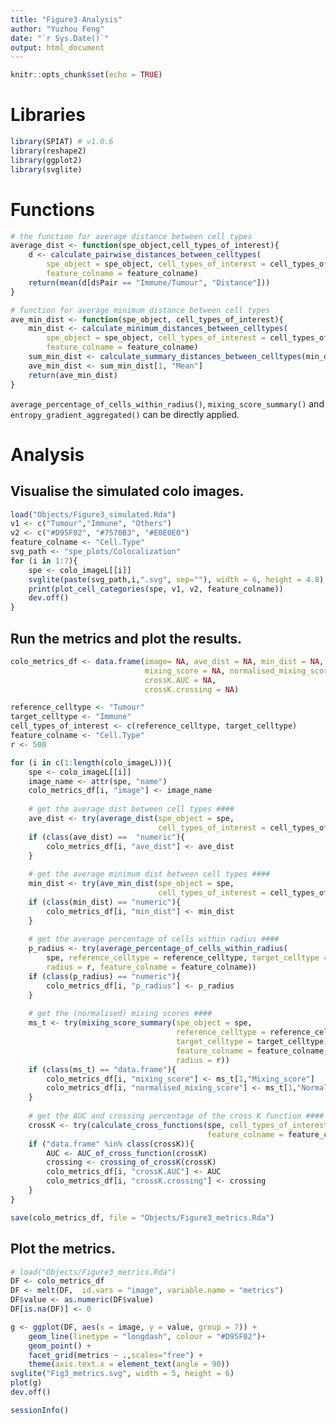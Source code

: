 ```yaml
---
title: "Figure3-Analysis"
author: "Yuzhou Feng"
date: "`r Sys.Date()`"
output: html_document
---
```


```r
knitr::opts_chunk$set(echo = TRUE)
```

# Libraries
```r
library(SPIAT) # v1.0.6
library(reshape2)
library(ggplot2)
library(svglite)
```

# Functions

```r
# the function for average distance between cell types
average_dist <- function(spe_object,cell_types_of_interest){
    d <- calculate_pairwise_distances_between_celltypes(
        spe_object = spe_object, cell_types_of_interest = cell_types_of_interest, 
        feature_colname = feature_colname)
    return(mean(d[d$Pair == "Immune/Tumour", "Distance"]))
}

# function for average minimum distance between cell types
ave_min_dist <- function(spe_object, cell_types_of_interest){
    min_dist <- calculate_minimum_distances_between_celltypes(
        spe_object = spe_object, cell_types_of_interest = cell_types_of_interest, 
        feature_colname = feature_colname)
    sum_min_dist <- calculate_summary_distances_between_celltypes(min_dist)
    ave_min_dist <- sum_min_dist[1, "Mean"]
    return(ave_min_dist)
}
```

`average_percentage_of_cells_within_radius()`, `mixing_score_summary()` 
and `entropy_gradient_aggregated()` can be directly applied.

# Analysis
## Visualise the simulated colo images.
```r
load("Objects/Figure3_simulated.Rda")
v1 <- c("Tumour","Immune", "Others")
v2 <- c("#D95F02", "#7570B3", "#E0E0E0")
feature_colname <- "Cell.Type"
svg_path <- "spe_plots/Colocalization"
for (i in 1:7){
    spe <- colo_imageL[[i]]
    svglite(paste(svg_path,i,".svg", sep=""), width = 6, height = 4.8)
    print(plot_cell_categories(spe, v1, v2, feature_colname))
    dev.off()
}
```

## Run the metrics and plot the results.
```r
colo_metrics_df <- data.frame(image= NA, ave_dist = NA, min_dist = NA, p_radius = NA,
                              mixing_score = NA, normalised_mixing_score = NA, 
                              crossK.AUC = NA, 
                              crossK.crossing = NA)

reference_celltype <- "Tumour"
target_celltype <- "Immune"
cell_types_of_interest <- c(reference_celltype, target_celltype)
feature_colname <- "Cell.Type"
r <- 500

for (i in c(1:length(colo_imageL))){
    spe <- colo_imageL[[i]]
    image_name <- attr(spe, "name")
    colo_metrics_df[i, "image"] <- image_name
    
    # get the average dist between cell types ####
    ave_dist <- try(average_dist(spe_object = spe, 
                                 cell_types_of_interest = cell_types_of_interest))
    if (class(ave_dist) ==  "numeric"){
        colo_metrics_df[i, "ave_dist"] <- ave_dist
    }
    
    # get the average minimum dist between cell types ####
    min_dist <- try(ave_min_dist(spe_object = spe, 
                                 cell_types_of_interest = cell_types_of_interest))
    if (class(min_dist) == "numeric"){
        colo_metrics_df[i, "min_dist"] <- min_dist
    }
    
    # get the average percentage of cells within radius ####
    p_radius <- try(average_percentage_of_cells_within_radius(
        spe, reference_celltype = reference_celltype, target_celltype = target_celltype, 
        radius = r, feature_colname = feature_colname))
    if (class(p_radius) == "numeric"){
        colo_metrics_df[i, "p_radius"] <- p_radius
    }
    
    # get the (normalised) mixing scores ####
    ms_t <- try(mixing_score_summary(spe_object = spe, 
                                     reference_celltype = reference_celltype, 
                                     target_celltype = target_celltype, 
                                     feature_colname = feature_colname, 
                                     radius = r)) 
    if (class(ms_t) == "data.frame"){
        colo_metrics_df[i, "mixing_score"] <- ms_t[1,"Mixing_score"]
        colo_metrics_df[i, "normalised_mixing_score"] <- ms_t[1,"Normalised_mixing_score"]
    }
    
    # get the AUC and crossing percentage of the cross K function ####
    crossK <- try(calculate_cross_functions(spe, cell_types_of_interest = cell_types_of_interest, 
                                            feature_colname = feature_colname, plot_results = F))
    if ("data.frame" %in% class(crossK)){
        AUC <- AUC_of_cross_function(crossK)
        crossing <- crossing_of_crossK(crossK)
        colo_metrics_df[i, "crossK.AUC"] <- AUC
        colo_metrics_df[i, "crossK.crossing"] <- crossing
    }
}

save(colo_metrics_df, file = "Objects/Figure3_metrics.Rda")
```


## Plot the metrics.
```r
# load("Objects/Figure3_metrics.Rda")
DF <- colo_metrics_df
DF <- melt(DF,  id.vars = "image", variable.name = "metrics")
DF$value <- as.numeric(DF$value)
DF[is.na(DF)] <- 0

g <- ggplot(DF, aes(x = image, y = value, group = 7)) +
    geom_line(linetype = "longdash", colour = "#D95F02")+
    geom_point() +
    facet_grid(metrics ~ .,scales="free") +
    theme(axis.text.x = element_text(angle = 90))
svglite("Fig3_metrics.svg", width = 5, height = 6)
plot(g)
dev.off()
```

```r
sessionInfo()
```
